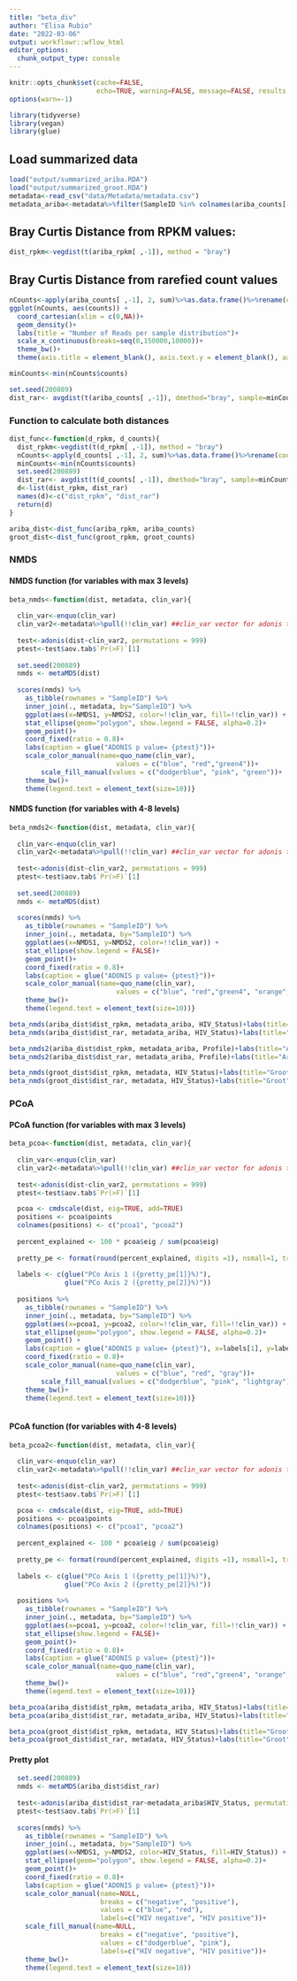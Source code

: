 ```yaml
---
title: "beta_div"
author: "Elisa Rubio"
date: "2022-03-06"
output: workflowr::wflow_html
editor_options:
  chunk_output_type: console
---
```


```r
knitr::opts_chunk$set(cache=FALSE,
                      echo=TRUE, warning=FALSE, message=FALSE, results ='markup')
options(warn=-1)
```

```r
library(tidyverse)
library(vegan)
library(glue)
```

## Load summarized data

```r
load("output/summarized_ariba.RDA")
load("output/summarized_groot.RDA")
metadata<-read_csv("data/Metadata/metadata.csv")
metadata_ariba<-metadata%>%filter(SampleID %in% colnames(ariba_counts[-1]))
```

## Bray Curtis Distance from RPKM values:

```r
dist_rpkm<-vegdist(t(ariba_rpkm[ ,-1]), method = "bray")
```

## Bray Curtis Distance from rarefied count values

```r
nCounts<-apply(ariba_counts[ ,-1], 2, sum)%>%as.data.frame()%>%rename(counts=1)
ggplot(nCounts, aes(counts)) +
  coord_cartesian(xlim = c(0,NA))+
  geom_density()+
  labs(title = "Number of Reads per sample distribution")+
  scale_x_continuous(breaks=seq(0,150000,10000))+
  theme_bw()+
  theme(axis.title = element_blank(), axis.text.y = element_blank(), axis.ticks.y = element_blank())

minCounts<-min(nCounts$counts)
```


```r
set.seed(200889)
dist_rar<- avgdist(t(ariba_counts[ ,-1]), dmethod="bray", sample=minCounts)
```


### Function to calculate both distances

```r
dist_func<-function(d_rpkm, d_counts){
  dist_rpkm<-vegdist(t(d_rpkm[ ,-1]), method = "bray")
  nCounts<-apply(d_counts[ ,-1], 2, sum)%>%as.data.frame()%>%rename(counts=1)
  minCounts<-min(nCounts$counts)
  set.seed(200889)
  dist_rar<- avgdist(t(d_counts[ ,-1]), dmethod="bray", sample=minCounts)
  d<-list(dist_rpkm, dist_rar)
  names(d)<-c("dist_rpkm", "dist_rar")
  return(d)
}
```

```r
ariba_dist<-dist_func(ariba_rpkm, ariba_counts)
groot_dist<-dist_func(groot_rpkm, groot_counts)
```


### NMDS
#### NMDS function (for variables with max 3 levels)
```r
beta_nmds<-function(dist, metadata, clin_var){
  
  clin_var<-enquo(clin_var)
  clin_var2<-metadata%>%pull(!!clin_var) ##clin_var vector for adonis test
  
  test<-adonis(dist~clin_var2, permutations = 999)
  ptest<-test$aov.tab$`Pr(>F)`[1]
  
  set.seed(200889)
  nmds <- metaMDS(dist)
  
  scores(nmds) %>%
    as_tibble(rownames = "SampleID") %>%
    inner_join(., metadata, by="SampleID") %>%
    ggplot(aes(x=NMDS1, y=NMDS2, color=!!clin_var, fill=!!clin_var)) + 
    stat_ellipse(geom="polygon", show.legend = FALSE, alpha=0.2)+
    geom_point()+
    coord_fixed(ratio = 0.8)+
    labs(caption = glue("ADONIS p value= {ptest}"))+
    scale_color_manual(name=quo_name(clin_var), 
                           values = c("blue", "red","green4"))+ 
        scale_fill_manual(values = c("dodgerblue", "pink", "green"))+
    theme_bw()+
    theme(legend.text = element_text(size=10))}

```


#### NMDS function (for variables with 4-8 levels)
```r
beta_nmds2<-function(dist, metadata, clin_var){
  
  clin_var<-enquo(clin_var)
  clin_var2<-metadata%>%pull(!!clin_var) ##clin_var vector for adonis test
  
  test<-adonis(dist~clin_var2, permutations = 999)
  ptest<-test$aov.tab$`Pr(>F)`[1]
  
  set.seed(200889)
  nmds <- metaMDS(dist)
  
  scores(nmds) %>%
    as_tibble(rownames = "SampleID") %>%
    inner_join(., metadata, by="SampleID") %>%
    ggplot(aes(x=NMDS1, y=NMDS2, color=!!clin_var)) + 
    stat_ellipse(show.legend = FALSE)+
    geom_point()+
    coord_fixed(ratio = 0.8)+
    labs(caption = glue("ADONIS p value= {ptest}"))+
    scale_color_manual(name=quo_name(clin_var), 
                           values = c("blue", "red","green4", "orange", "aquamarine4", "magenta2", "gold", "black"))+ 
    theme_bw()+
    theme(legend.text = element_text(size=10))}

```

```r
beta_nmds(ariba_dist$dist_rpkm, metadata_ariba, HIV_Status)+labs(title="Ariba", subtitle = "Bray Curtis distance matrix from RPKM")
beta_nmds(ariba_dist$dist_rar, metadata_ariba, HIV_Status)+labs(title="Ariba", subtitle = "Bray Curtis distance matrix from rarefied counts")
```

```r
beta_nmds2(ariba_dist$dist_rpkm, metadata_ariba, Profile)+labs(title="Ariba", subtitle = "Bray Curtis distance matrix from RPKM")
beta_nmds2(ariba_dist$dist_rar, metadata_ariba, Profile)+labs(title="Ariba", subtitle = "Bray Curtis distance matrix from rarefied counts")
```


```r
beta_nmds(groot_dist$dist_rpkm, metadata, HIV_Status)+labs(title="Groot", subtitle = "Bray Curtis distance matrix from RPKM")
beta_nmds(groot_dist$dist_rar, metadata, HIV_Status)+labs(title="Groot", subtitle = "Bray Curtis distance matrix from rarefied counts")
```


### PCoA

#### PCoA function (for variables with max 3 levels)

```r

beta_pcoa<-function(dist, metadata, clin_var){
  
  clin_var<-enquo(clin_var)
  clin_var2<-metadata%>%pull(!!clin_var) ##clin_var vector for adonis test
  
  test<-adonis(dist~clin_var2, permutations = 999)
  ptest<-test$aov.tab$`Pr(>F)`[1]

  pcoa <- cmdscale(dist, eig=TRUE, add=TRUE)
  positions <- pcoa$points
  colnames(positions) <- c("pcoa1", "pcoa2")
  
  percent_explained <- 100 * pcoa$eig / sum(pcoa$eig)
  
  pretty_pe <- format(round(percent_explained, digits =1), nsmall=1, trim=TRUE)
  
  labels <- c(glue("PCo Axis 1 ({pretty_pe[1]}%)"),
              glue("PCo Axis 2 ({pretty_pe[2]}%)"))
  
  positions %>%
    as_tibble(rownames = "SampleID") %>%
    inner_join(., metadata, by="SampleID") %>%
    ggplot(aes(x=pcoa1, y=pcoa2, color=!!clin_var, fill=!!clin_var)) +
    stat_ellipse(geom="polygon", show.legend = FALSE, alpha=0.2)+
    geom_point() +
    labs(caption = glue("ADONIS p value= {ptest}"), x=labels[1], y=labels[2])+
    coord_fixed(ratio = 0.8)+
    scale_color_manual(name=quo_name(clin_var), 
                           values = c("blue", "red", "gray"))+ 
        scale_fill_manual(values = c("dodgerblue", "pink", "lightgray"))+
    theme_bw()+
    theme(legend.text = element_text(size=10))}
  
```


#### PCoA function (for variables with 4-8 levels)
```r
beta_pcoa2<-function(dist, metadata, clin_var){
  
  clin_var<-enquo(clin_var)
  clin_var2<-metadata%>%pull(!!clin_var) ##clin_var vector for adonis test
  
  test<-adonis(dist~clin_var2, permutations = 999)
  ptest<-test$aov.tab$`Pr(>F)`[1]

  pcoa <- cmdscale(dist, eig=TRUE, add=TRUE)
  positions <- pcoa$points
  colnames(positions) <- c("pcoa1", "pcoa2")
  
  percent_explained <- 100 * pcoa$eig / sum(pcoa$eig)
  
  pretty_pe <- format(round(percent_explained, digits =1), nsmall=1, trim=TRUE)
  
  labels <- c(glue("PCo Axis 1 ({pretty_pe[1]}%)"),
              glue("PCo Axis 2 ({pretty_pe[2]}%)"))
  
  positions %>%
    as_tibble(rownames = "SampleID") %>%
    inner_join(., metadata, by="SampleID") %>%
    ggplot(aes(x=pcoa1, y=pcoa2, color=!!clin_var, fill=!!clin_var)) +
    stat_ellipse(show.legend = FALSE)+
    geom_point()+
    coord_fixed(ratio = 0.8)+
    labs(caption = glue("ADONIS p value= {ptest}"))+
    scale_color_manual(name=quo_name(clin_var), 
                           values = c("blue", "red","green4", "orange", "aquamarine4", "magenta2", "gold", "black"))+ 
    theme_bw()+
    theme(legend.text = element_text(size=10))}
```

```r
beta_pcoa(ariba_dist$dist_rpkm, metadata_ariba, HIV_Status)+labs(title="Ariba", subtitle = "Bray Curtis distance matrix from RPKM")
beta_pcoa(ariba_dist$dist_rar, metadata_ariba, HIV_Status)+labs(title="Ariba", subtitle = "Bray Curtis distance matrix from rarefied counts")
```

```r
beta_pcoa(groot_dist$dist_rpkm, metadata, HIV_Status)+labs(title="Groot", subtitle = "Bray Curtis distance matrix from RPKM")
beta_pcoa(groot_dist$dist_rar, metadata, HIV_Status)+labs(title="Groot", subtitle = "Bray Curtis distance matrix from rarefied counts")
```


#### Pretty plot

```r

  set.seed(200889)
  nmds <- metaMDS(ariba_dist$dist_rar)
  
  test<-adonis(ariba_dist$dist_rar~metadata_ariba$HIV_Status, permutations = 999)
  ptest<-test$aov.tab$`Pr(>F)`[1]
  
  scores(nmds) %>%
    as_tibble(rownames = "SampleID") %>%
    inner_join(., metadata, by="SampleID") %>%
    ggplot(aes(x=NMDS1, y=NMDS2, color=HIV_Status, fill=HIV_Status)) + 
    stat_ellipse(geom="polygon", show.legend = FALSE, alpha=0.2)+
    geom_point()+
    coord_fixed(ratio = 0.8)+
    labs(caption = glue("ADONIS p value= {ptest}"))+
    scale_color_manual(name=NULL, 
                       breaks = c("negative", "positive"), 
                       values = c("blue", "red"), 
                       labels=c("HIV negative", "HIV positive"))+
    scale_fill_manual(name=NULL, 
                       breaks = c("negative", "positive"), 
                       values = c("dodgerblue", "pink"), 
                       labels=c("HIV negative", "HIV positive"))+
    theme_bw()+
    theme(legend.text = element_text(size=10))
```
